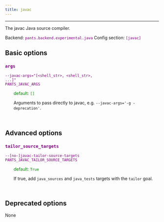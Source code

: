 ```yaml
---
title: javac
---
```


---

The javac Java source compiler.

Backend: <span style="color: purple"><code>pants.backend.experimental.java</code></span>
Config section: <span style="color: purple"><code>[javac]</code></span>

## Basic options

<div style="color: purple">

### `args`

  <code>--javac-args=&quot;[&lt;shell_str&gt;, &lt;shell_str&gt;, ...]&quot;</code><br>
  <code>PANTS_JAVAC_ARGS</code><br>
</div>
<div style="padding-left: 2em;">
<span style="color: green">default: <code>[]</code></span>

<br>

Arguments to pass directly to javac, e.g. `--javac-args='-g -deprecation'`.

</div>
<br>

## Advanced options

<div style="color: purple">

### `tailor_source_targets`

  <code>--[no-]javac-tailor-source-targets</code><br>
  <code>PANTS_JAVAC_TAILOR_SOURCE_TARGETS</code><br>
</div>
<div style="padding-left: 2em;">
<span style="color: green">default: <code>True</code></span>

<br>

If true, add `java_sources` and `java_tests` targets with the `tailor` goal.

</div>
<br>

## Deprecated options

None
